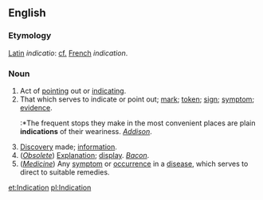 ==English==

===Etymology===
[[Latin]] ''indicatio'': [[cf.]] [[French]] ''indication''.

===Noun===
#Act of [[point]]ing out or [[indicate|indicating]].
#That which serves to indicate or point out; [[mark]]; [[token]]; [[sign]]; [[symptom]]; [[evidence]].
#:*The frequent stops they make in the most convenient places are plain '''indications''' of their weariness. ''[[Addison]]''.
#[[Discovery]] made; [[information]].
#(''[[Obsolete]]'') [[Explanation]]; [[display]]. ''[[Bacon]]''.
#(''[[Medicine]]'') Any [[symptom]] or [[occurrence]] in a [[disease]], which serves to direct to suitable remedies.

[[et:Indication]]
[[pl:Indication]]
